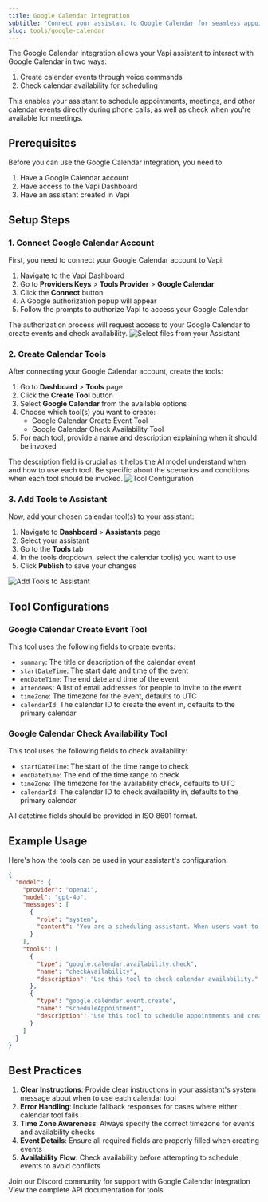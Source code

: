 ```yaml
---
title: Google Calendar Integration
subtitle: 'Connect your assistant to Google Calendar for seamless appointment scheduling and availability checking.'
slug: tools/google-calendar
---
```


The Google Calendar integration allows your Vapi assistant to interact with Google Calendar in two ways:
1. Create calendar events through voice commands
2. Check calendar availability for scheduling

This enables your assistant to schedule appointments, meetings, and other calendar events directly during phone calls, as well as check when you're available for meetings.

## Prerequisites

Before you can use the Google Calendar integration, you need to:
1. Have a Google Calendar account
2. Have access to the Vapi Dashboard
3. Have an assistant created in Vapi

## Setup Steps

### 1. Connect Google Calendar Account

First, you need to connect your Google Calendar account to Vapi:

1. Navigate to the Vapi Dashboard
2. Go to **Providers Keys** > **Tools Provider** > **Google Calendar**
3. Click the **Connect** button
4. A Google authorization popup will appear
5. Follow the prompts to authorize Vapi to access your Google Calendar

<Note>
  The authorization process will request access to your Google Calendar to create events and check availability.
</Note>

<Frame caption="Connect Google Calendar">
  <img
    src="../static/images/tools/google-calendar-connect.png"
    alt="Select files from your Assistant"
  />
</Frame>

### 2. Create Calendar Tools

After connecting your Google Calendar account, create the tools:

1. Go to **Dashboard** > **Tools** page
2. Click the **Create Tool** button
3. Select **Google Calendar** from the available options
4. Choose which tool(s) you want to create:
   - Google Calendar Create Event Tool
   - Google Calendar Check Availability Tool
5. For each tool, provide a name and description explaining when it should be invoked

<Note>
  The description field is crucial as it helps the AI model understand when and how to use each tool. Be specific about the scenarios and conditions when each tool should be invoked.
</Note>

<Frame caption="Create Calendar Tools">
  <img
    src="../static/images/tools/google-calendar-create.png"
    alt="Tool Configuration"
  />
</Frame>

### 3. Add Tools to Assistant

Now, add your chosen calendar tool(s) to your assistant:

1. Navigate to **Dashboard** > **Assistants** page
2. Select your assistant
3. Go to the **Tools** tab
4. In the tools dropdown, select the calendar tool(s) you want to use
5. Click **Publish** to save your changes

<Frame caption="Add Tools to Assistant">
  <img
    src="../static/images/tools/assistant-select-google-calendar-tool.png"
    alt="Add Tools to Assistant"
  />
</Frame>

## Tool Configurations

### Google Calendar Create Event Tool

This tool uses the following fields to create events:

- `summary`: The title or description of the calendar event
- `startDateTime`: The start date and time of the event
- `endDateTime`: The end date and time of the event
- `attendees`: A list of email addresses for people to invite to the event
- `timeZone`: The timezone for the event, defaults to UTC
- `calendarId`: The calendar ID to create the event in, defaults to the primary calendar

### Google Calendar Check Availability Tool

This tool uses the following fields to check availability:

- `startDateTime`: The start of the time range to check
- `endDateTime`: The end of the time range to check
- `timeZone`: The timezone for the availability check, defaults to UTC
- `calendarId`: The calendar ID to check availability in, defaults to the primary calendar

<Info>
  All datetime fields should be provided in ISO 8601 format.
</Info>

## Example Usage

Here's how the tools can be used in your assistant's configuration:

```json
{
  "model": {
    "provider": "openai",
    "model": "gpt-4o",
    "messages": [
      {
        "role": "system",
        "content": "You are a scheduling assistant. When users want to schedule an appointment, first check their availability using the Check Availability tool, then use the Create Event tool to schedule the event if they're available.\n\n- Gather date and time range to check availability.\n- To book an appointment, gather the purpose of the appointment, ex: general checkup, dental cleaning and etc.\n\nNotes\n- Use the purpose as summary for booking appointment.\n- Current date: {{now}}"
      }
    ],
    "tools": [
      {
        "type": "google.calendar.availability.check",
        "name": "checkAvailability",
        "description": "Use this tool to check calendar availability."
      },
      {
        "type": "google.calendar.event.create",
        "name": "scheduleAppointment",
        "description": "Use this tool to schedule appointments and create calendar events. Notes: - All appointments are 30 mins. \n- Current date/time: {{now}}"
      }
    ]
  }
}
```

## Best Practices

1. **Clear Instructions**: Provide clear instructions in your assistant's system message about when to use each calendar tool
2. **Error Handling**: Include fallback responses for cases where either calendar tool fails
3. **Time Zone Awareness**: Always specify the correct timezone for events and availability checks
4. **Event Details**: Ensure all required fields are properly filled when creating events
5. **Availability Flow**: Check availability before attempting to schedule events to avoid conflicts

<CardGroup cols={2}>
  <Card
    title="Need Help?"
    icon="question-circle"
    href="https://discord.gg/pUFNcf2WmH"
  >
    Join our Discord community for support with Google Calendar integration
  </Card>
  <Card
    title="API Reference"
    icon="book"
    href="/api-reference/tools/create"
  >
    View the complete API documentation for tools
  </Card>
</CardGroup>
